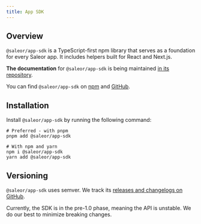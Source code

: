 ```yaml
---
title: App SDK
---
```


## Overview

`@saleor/app-sdk` is a TypeScript-first npm library that serves as a foundation for every Saleor app. It includes helpers built for React and Next.js.

**The documentation** for `@saleor/app-sdk` is being maintained [in its repository](https://github.com/saleor/saleor-app-sdk/tree/main/docs).

You can find `@saleor/app-sdk` on [npm](https://www.npmjs.com/package/@saleor/app-sdk) and [GitHub](https://github.com/saleor/saleor-app-sdk).

## Installation

Install `@saleor/app-sdk` by running the following command:

```shell
# Preferred - with pnpm
pnpm add @saleor/app-sdk

# With npm and yarn
npm i @saleor/app-sdk
yarn add @saleor/app-sdk
```

## Versioning

`@saleor/app-sdk` uses semver. We track its [releases and changelogs on GitHub](https://github.com/saleor/saleor-app-sdk/releases).

Currently, the SDK is in the pre-1.0 phase, meaning the API is unstable. We do our best to minimize breaking changes.
